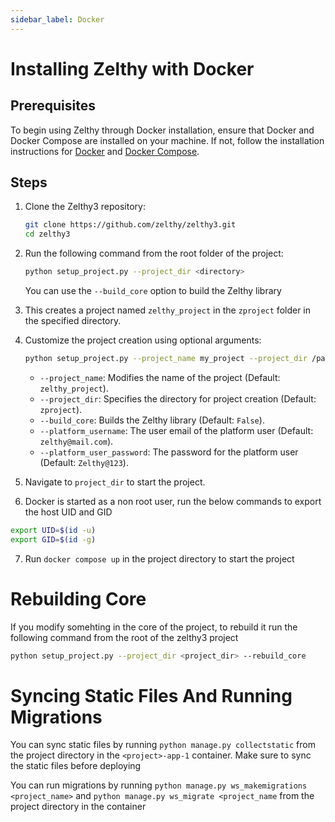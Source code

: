 ```yaml
---
sidebar_label: Docker
---
```


# Installing Zelthy with Docker

## Prerequisites

To begin using Zelthy through Docker installation, ensure that Docker and Docker Compose are installed on your machine. If not, follow the installation instructions for [Docker](https://docs.docker.com/get-docker/) and [Docker Compose](https://docs.docker.com/compose/install/).

## Steps

1. Clone the Zelthy3 repository:

   ```bash
   git clone https://github.com/zelthy/zelthy3.git
   cd zelthy3
   ```

2. Run the following command from the root folder of the project:

   ```bash
   python setup_project.py --project_dir <directory>
   ```

   You can use the `--build_core` option to build the Zelthy library

3. This creates a project named `zelthy_project` in the `zproject` folder in the specified directory.

4. Customize the project creation using optional arguments:

   ```bash
   python setup_project.py --project_name my_project --project_dir /path/to/my_project --build_core --platform_username user@example.com --platform_user_password secret --skip_build_project
   ```

   - `--project_name`: Modifies the name of the project (Default: `zelthy_project`).
   - `--project_dir`: Specifies the directory for project creation (Default: `zproject`).
   - `--build_core`: Builds the Zelthy library (Default: `False`).
   - `--platform_username`: The user email of the platform user (Default: `zelthy@mail.com`).
   - `--platform_user_password`: The password for the platform user (Default: `Zelthy@123`).

5. Navigate to ``project_dir`` to start the project.

6. Docker is started as a non root user, run the below commands to export the host UID and GID

```bash
export UID=$(id -u)
export GID=$(id -g)
```

7. Run `docker compose up` in the project directory to start the project

# Rebuilding Core

If you modify somehting in the core of the project, to rebuild it run the following command from the root of the zelthy3 project

```bash
python setup_project.py --project_dir <project_dir> --rebuild_core
```

# Syncing Static Files And Running Migrations

You can sync static files by running `python manage.py collectstatic` from the project directory in the `<project>-app-1` container. Make sure to sync the static files before deploying

You can run migrations by running `python manage.py ws_makemigrations <project_name>` and `python manage.py ws_migrate <project_name` from the project directory in the container
